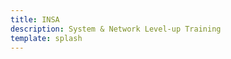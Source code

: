 ```yaml
---
title: INSA
description: System & Network Level-up Training
template: splash
---
```



<CardGrid>
  <LinkCard 
    title="MNSR - Systems & Networks" 
    description="System administration, network configuration and IT security"
    href="/en/mnsr/"
    icon="laptop"
  />
  <LinkCard 
    title="Git - Version Control" 
    description="Version management and collaborative development"
    href="/en/git/"
    icon="github"
  />
</CardGrid>